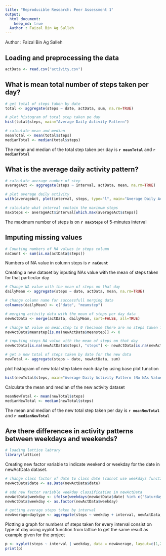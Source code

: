 ---
title: "Reproducible Research: Peer Assessment 1"
output: 
  html_document:
    keep_md: true
  Author : Faizal Bin Ag Salleh
---
Author : Faizal Bin Ag Salleh

## Loading and preprocessing the data

```{r}
actData <- read.csv("activity.csv")
```



## What is mean total number of steps taken per day?
```{r}

# get total of steps taken by date
total <- aggregate(steps ~ date, actData, sum, na.rm=TRUE)

# plot histogram of total step taken pe day
hist(total$steps, main="Average Daily Activity Pattern")

# calculate mean and median
meanTotal <- mean(total$steps)
medianTotal <- median(total$steps)

```

The mean and median of the total step taken per day is **`r meanTotal`** and **`r medianTotal`**



## What is the average daily activity pattern?
```{r}
# calculate average number of step
averageAct <- aggregate(steps ~ interval, actData, mean, na.rm=TRUE)

# plot average daily activity
with(averageAct, plot(interval, steps, type="l", main="Average Daily Activity Pattern"), xlab="Interval", ylab="Average Steps Taken")

# calculate what interval contain the maximum steps
maxSteps <- averageAct$interval[which.max(averageAct$steps)]

```

The maximum number of steps is on **`r maxSteps`** of 5-minutes interval 



## Imputing missing values
```{r}
# Counting numbers of NA values in steps column
naCount <- sum(is.na(actData$steps))
```

Numbers of NA value in column steps is **`r naCount`**

Creating a new dataset by inputing NAs value with the mean of steps taken for that particular day
```{r}
# Change NA value with the mean of steps on that day
dailyMean <- aggregate(steps ~ date, actData, mean, na.rm=TRUE)

# change column name for successfull merging data
colnames(dailyMean) <- c("date", "meanstep")

# merging activity data with the mean of steps per day data
newActData <- merge(actData, dailyMean, sort=FALSE, all=TRUE)

# change NA value on mean.step to 0 (because there are no steps taken for every interval on that day)
newActData$meanstep[is.na(newActData$meanstep)] <- 0

# inputing steps NA value with the mean of steps on that day
newActData[is.na(newActData$steps), "steps"] <- newActData[is.na(newActData$steps), "meanstep"]

# get a new total of steps taken by date for the new data
newTotal <- aggregate(steps ~ date, newActData, sum)

```

plot histogram of new total step taken each day by using base plot function 
```{r}
hist(newTotal$steps, main="Average Daily Activity Pattern (No NAs Values)", xlab="Steps")

```

Calculate the mean and median of the new activity dataset
```{r}
meanNewTotal <- mean(newTotal$steps)
medianNewTotal <- median(newTotal$steps)
```

The mean and median of the new total step taken per day is **`r meanNewTotal`** and **`r medianNewTotal`**



## Are there differences in activity patterns between weekdays and weekends?

```{r}
# loading lattice labrary
library(lattice)

```

Creating new factor variable to indicate weekend or weekday for the date in newActData dataset. 
```{r}

# change class factor of date to class date (cannot use weekdays function for class factor)
newActData$date <- as.Date(newActData$date)

# add new factor variable weekday classification in newActData
newActData$weekday <- ifelse(weekdays(newActData$date) %in% c("Saturday", "Sunday"), "Weekend", "Weekday")
newActData$weekday <- as.factor(newActData$weekday)

# getting average steps taken by interval
newAverage=daytype <- aggregate(steps ~ weekday + interval, newActData, mean)
```

Plotting a graph for numbers of steps taken for every interval consist on type of day using xyplot function from lattice to get the same result as example given for the project
```{r}
p <- xyplot(steps ~ interval | weekday, data = newAverage, layout=c(1,2), type="l", xlab = "Interval", ylab = "Number of Steps")
print(p)
```

